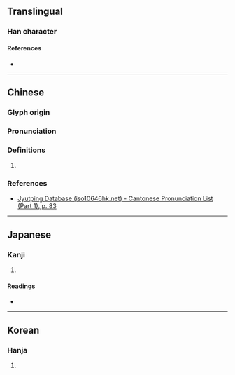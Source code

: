 {{character info}}
==Translingual==

===Han character===
{{Han char|rn=30|rad=口|as=13|sn=16|four=66032|canj=RWLV|ids=⿰口睘}}

====References====
* {{Han ref|kx=0210.210|dkj=04393|dj=0433.090|hdz=10691.110|uh=566E|ud=22126|bh=E8FE|bd=59646}}

----

==Chinese==
{{zh-forms}}

===Glyph origin===
{{Han etym}}

===Pronunciation===
{{zh-pron
|m=yuān
|c=jyun3
|mc=y
|oc=y
|cat=
}}

===Definitions===
{{zh-hanzi}}

# {{rfdef|zh|sort=口13}}

===References===
* [http://www.iso10646hk.net/jp/document/download.jsp Jyutping Database (iso10646hk.net) - Cantonese Pronunciation List (Part 1), p. 83]

----

==Japanese==

===Kanji===
{{ja-kanji|grade=|rs=口13}}

# {{rfdef|ja|sort=口13}}

====Readings====
* {{ja-readings|on=[[えん]] (en)|kun=}}

----

==Korean==

===Hanja===
{{ko-hanja|hangeul=연|rv=yeon|mr=yŏn}}

# {{rfdef|ko|sort=口13}}